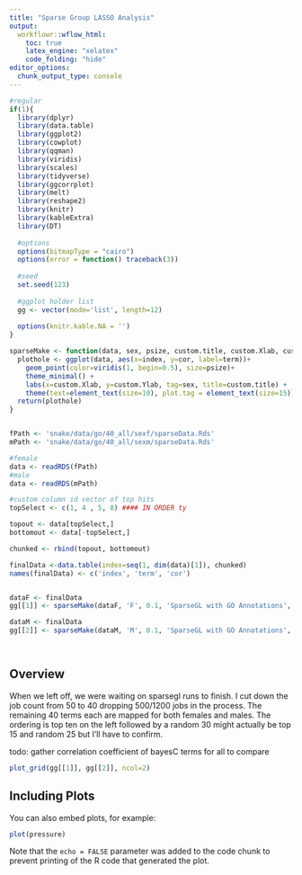 ```yaml
---
title: "Sparse Group LASSO Analysis"
output:
  workflowr::wflow_html:
    toc: true
    latex_engine: "xelatex"
    code_folding: "hide"
editor_options:
  chunk_output_type: console
---
```


```r
#regular
if(1){
  library(dplyr)
  library(data.table)
  library(ggplot2)
  library(cowplot)
  library(qqman)
  library(viridis)
  library(scales)
  library(tidyverse)
  library(ggcorrplot)
  library(melt)
  library(reshape2)
  library(knitr)
  library(kableExtra)
  library(DT)
  
  #options
  options(bitmapType = "cairo")
  options(error = function() traceback(3))
  
  #seed
  set.seed(123)
  
  #ggplot holder list
  gg <- vector(mode='list', length=12)
  
  options(knitr.kable.NA = '')
}
```








```r


sparseMake <- function(data, sex, psize, custom.title, custom.Xlab, custom.Ylab){
  plothole <- ggplot(data, aes(x=index, y=cor, label=term))+
    geom_point(color=viridis(1, begin=0.5), size=psize)+
    theme_minimal() +
    labs(x=custom.Xlab, y=custom.Ylab, tag=sex, title=custom.title) +
    theme(text=element_text(size=10), plot.tag = element_text(size=15))
  return(plothole)
}


fPath <- 'snake/data/go/40_all/sexf/sparseData.Rds'
mPath <- 'snake/data/go/40_all/sexm/sparseData.Rds'

#female
data <- readRDS(fPath)
#male
data <- readRDS(mPath)

#custom column id vector of top hits
topSelect <- c(1, 4 , 5, 8) #### IN ORDER ty

topout <- data[topSelect,]
bottomout <- data[-topSelect,]

chunked <- rbind(topout, bottomout)

finalData <-data.table(index=seq(1, dim(data)[1]), chunked)
names(finalData) <- c('index', 'term', 'cor')


dataF <- finalData
gg[[1]] <- sparseMake(dataF, 'F', 0.1, 'SparseGL with GO Annotations', 'GO Term', 'Correlation Coefficient')

dataM <- finalData
gg[[2]] <- sparseMake(dataM, 'M', 0.1, 'SparseGL with GO Annotations', 'GO Term', 'Correlation Coefficient')




```


## Overview

When we left off, we were waiting on sparsegl runs to finish. I cut down the job count from 50 to 40 dropping 500/1200 jobs in the process.
The remaining 40 terms each are mapped for both females and males. 
The ordering is top ten on the left followed by a random 30
might actually be top 15 and random 25 but I'll have to confirm.

todo: gather correlation coefficient of bayesC terms for all to compare

```r
plot_grid(gg[[1]], gg[[2]], ncol=2)
```

## Including Plots

You can also embed plots, for example:

```r
plot(pressure)
```

Note that the `echo = FALSE` parameter was added to the code chunk to prevent printing of the R code that generated the plot.

